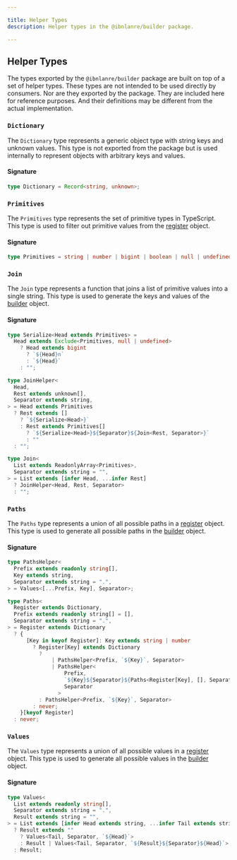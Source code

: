 ---

title: Helper Types
description: Helper types in the @ibnlanre/builder package.

---

## Helper Types

The types exported by the `@ibnlanre/builder` package are built on top of a set of helper types. These types are not intended to be used directly by consumers. Nor are they exported by the package. They are included here for reference purposes. And their definitions may be different from the actual implementation.

### `Dictionary`

The `Dictionary` type represents a generic object type with string keys and unknown values. This type is not exported from the package but is used internally to represent objects with arbitrary keys and values.

#### Signature

```typescript
type Dictionary = Record<string, unknown>;
```

### `Primitives`

The `Primitives` type represents the set of primitive types in TypeScript. This type is used to filter out primitive values from the [register][4] object.

#### Signature

```typescript
type Primitives = string | number | bigint | boolean | null | undefined;
```

### `Join`

The `Join` type represents a function that joins a list of primitive values into a single string. This type is used to generate the keys and values of the [builder][3] object.

#### Signature

```typescript
type Serialize<Head extends Primitives> =
  Head extends Exclude<Primitives, null | undefined>
    ? Head extends bigint
      ? `${Head}n`
      : `${Head}`
    : "";

type JoinHelper<
  Head,
  Rest extends unknown[],
  Separator extends string,
> = Head extends Primitives
  ? Rest extends []
    ? `${Serialize<Head>}`
    : Rest extends Primitives[]
      ? `${Serialize<Head>}${Separator}${Join<Rest, Separator>}`
      : ""
  : "";

type Join<
  List extends ReadonlyArray<Primitives>,
  Separator extends string = "",
> = List extends [infer Head, ...infer Rest]
  ? JoinHelper<Head, Rest, Separator>
  : "";
```

### `Paths`

The `Paths` type represents a union of all possible paths in a [register][4] object. This type is used to generate all possible paths in the [builder][3] object.

#### Signature

```typescript
type PathsHelper<
  Prefix extends readonly string[],
  Key extends string,
  Separator extends string = ".",
> = Values<[...Prefix, Key], Separator>;

type Paths<
  Register extends Dictionary,
  Prefix extends readonly string[] = [],
  Separator extends string = ".",
> = Register extends Dictionary
  ? {
      [Key in keyof Register]: Key extends string | number
        ? Register[Key] extends Dictionary
          ?
              | PathsHelper<Prefix, `${Key}`, Separator>
              | PathsHelper<
                  Prefix,
                  `${Key}${Separator}${Paths<Register[Key], [], Separator>}`,
                  Separator
                >
          : PathsHelper<Prefix, `${Key}`, Separator>
        : never;
    }[keyof Register]
  : never;
```

### `Values`

The `Values` type represents a union of all possible values in a [register][4] object. This type is used to generate all possible values in the [builder][3] object.

#### Signature

```typescript
type Values<
  List extends readonly string[],
  Separator extends string = ".",
  Result extends string = "",
> = List extends [infer Head extends string, ...infer Tail extends string[]]
  ? Result extends ""
    ? Values<Tail, Separator, `${Head}`>
    : Result | Values<Tail, Separator, `${Result}${Separator}${Head}`>
  : Result;
```

[1]: /getting-started
[2]: /core-concepts/create-builder
[3]: /core-concepts/builder-object
[4]: /core-concepts/registers

